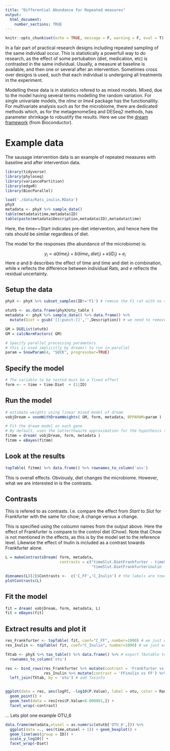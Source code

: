 ```yaml
---
title: "Differential Abundance for Repeated measures"
output: 
  html_document:
    number_sections: TRUE
---
```


```r
knitr::opts_chunk$set(echo = TRUE, message = F, warning = F, eval = T)
```

In a fair part of practical research designs including repeated sampling of the same individual occur. 
This is statistically a powerfull way to do research, as the effect of some pertubation (diet, medication, etc) is contrasted in the same individual. Usually, a measure at baseline is available, and then one or several after an intervention. Sometimes cross over designs is used, such that each individual is undergoing all treatments in the experiment. 

Modelling these data is in statistics refered to as mixed models. Mixed, due to the model having several terms modelling the random variation. For single univariate models, the _nlme_ or _lme4_ package has the functionallity. For multivariate analysis such as for the microbiome, there are dedicated methods which, as for the metagenomeSeq and DESeq2 methods, has parameter shrinkage to robustify the results. Here we use the [dream framework](https://www.bioconductor.org/packages/devel/bioc/vignettes/variancePartition/inst/doc/dream.html) (from Bioconductor). 

# Example data  {-}

The sausage intervention data is an example of repeated measures with baseline and after intervention data. 

```r
library(tidyverse)
library(phyloseq) 
library(variancePartition)
library(edgeR)
library(BiocParallel)

load('./data/Rats_inulin.RData')
phyX
metadata <- phyX %>% sample_data()
table(metadata$time,metadata$ID)
table(paste(metadata$Description,metadata$ID),metadata$time)
```
Here, the time==Start indicates pre-diet intervention, and hence here the rats should be similar regardless of diet. 

The model for the responses (the abundance of the microbiome) is:

$$ y_i = a(time_i) + b(time_i,diet_i) +\kappa(ID_i) + e_i$$
Here $a$ and $b$ describes the effect of time and time and diet in combination, while $\kappa$ reflects the difference between individual Rats, and $e$ reflects the residual uncertainty. 

## Setup the data  {-}

```r
phyX <- phyX %>% subset_samples(ID!='F1') # remove the F1 rat with no slut data. 

otutb <- as.data.frame(phyX@otu_table )
metadata <- phyX %>% sample_data() %>% data.frame() %>% 
  mutate(Diet = gsub('[[:punct:]]','',Description)) # we need to remove the + from the Description coloumn. 

GM = DGEList(otutb)
GM = calcNormFactors( GM)

# Specify parallel processing parameters
# this is used implicitly by dream() to run in parallel
param = SnowParam(4, "SOCK", progressbar=TRUE)
```

## Specify the model {-}

```r
# The variable to be tested must be a fixed effect
form <- ~ time + time:Diet  + (1|ID)
```

## Run the model {-}


```r
# estimate weights using linear mixed model of dream
vobjDream = voomWithDreamWeights( GM, form, metadata, BPPARAM=param )

# Fit the dream model on each gene
# By default, uses the Satterthwaite approximation for the hypothesis test
fitmm = dream( vobjDream, form, metadata )
fitmm = eBayes(fitmm)
```

## Look at the results {-}

```r
topTable( fitmm) %>% data.frame() %>% rownames_to_column('asv')
```


This is overall effects. Obviously, diet changes the microbiome. 
However, what we are interested in is the contrasts. 

## Contrasts  {-}

This is refered to as contrasts. I.e. compare the effect from _Start_ to _Slut_ for Frankfurter with the same for chow; A change versus a change. 

This is specified using the coloumn names from the output above.
Here the effect of Frankfurter is compare to the control diet (Chow). 
Note that Chow is not mentioned in the effects, as this is by the model set to the reference level. 
Likewise the effect of Inulin is included as a contrast towards Frankfurter alone. 

```r
L = makeContrastsDream( form, metadata, 
                        contrasts = c("timeSlut.DietFrankfurter - timeStart.DietFrankfurter + timeStart",
                                      "timeSlut.DietFrankfurterinulin - timeStart.DietFrankfurterinulin - timeSlut.DietFrankfurter + timeStart.DietFrankfurter"))

dimnames(L)[2]$Contrasts <-  c('C_FF','C_Inulin') # the labels are tooo long, so here shorter versions
plotContrasts(L)
```

## Fit the model

```r
fit = dream( vobjDream, form, metadata, L)
fit = eBayes(fit)
```

## Extract results and plot it

```r
res_Frankfurter <- topTable( fit, coef="C_FF", number=1000) # we just export all
res_Inulin <- topTable( fit, coef="C_Inulin", number=1000) # we just export all

TXtab <- phyX %>% tax_table() %>% data.frame() %>% # export TAxtable to glue onto results
  rownames_to_column('otu') 

res <- bind_rows(res_Frankfurter %>% mutate(contrast = 'Frankfurter vs Chow') %>% rownames_to_column('otu'), 
                 res_Inulin %>% mutate(contrast = 'FFinulin vs FF') %>% rownames_to_column('otu')) %>%
  left_join(TXtab, by = 'otu') # add Taxinfo


ggplot(data = res, aes(logFC, -log10(P.Value), label = otu, color = Rank2)) + 
  geom_point() + 
  geom_text(data = res[res$P.Value<0.000001,]) + 
  facet_wrap(~contrast)
```

... Lets plot one example OTU_6

```r

data.frame(metadata,otusel = as.numeric(otutb['OTU_6',])) %>% 
  ggplot(data =., aes(time,otusel + 1)) + geom_boxplot() + 
  geom_line(aes(group = ID)) + 
  scale_y_log10() + 
  facet_wrap(~Diet)

```

